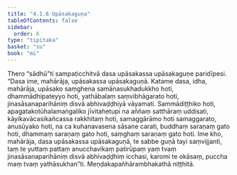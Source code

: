 ```yaml
---
title: "4.1.6 Upāsakaguṇa"
tableOfContents: false
sidebar:
  order: 6
type: "tipitaka"
basket: "su"
book: "mi"
---
```



<DynamicBreadcrumb />

<Division number="119" book="mi" bookNo="28">

<Paragraph number="546" book="mi">
Thero “sādhū”ti sampaṭicchitvā dasa upāsakassa upāsakaguṇe paridīpesi. “Dasa ime, mahārāja, upāsakassa upāsakaguṇā. Katame dasa, idha, mahārāja, upāsako saṃghena samānasukhadukkho hoti, dhammādhipateyyo hoti, yathābalaṃ saṃvibhāgarato hoti, jinasāsanaparihāniṃ disvā abhivaḍḍhiyā vāyamati. Sammādiṭṭhiko hoti, apagatakotūhalamaṅgaliko jīvitahetupi na aññaṃ satthāraṃ uddisati, kāyikavācasikañcassa rakkhitaṃ hoti, samaggārāmo hoti samaggarato, anusūyako hoti, na ca kuhanavasena sāsane carati, buddhaṃ saraṇaṃ gato hoti, dhammaṃ saraṇaṃ gato hoti, saṃghaṃ saraṇaṃ gato hoti. Ime kho, mahārāja, dasa upāsakassa upāsakaguṇā, te sabbe guṇā tayi saṃvijjanti, taṃ te yuttaṃ pattaṃ anucchavikaṃ patirūpaṃ yaṃ tvaṃ jinasāsanaparihāniṃ disvā abhivaḍḍhiṃ icchasi, karomi te okāsaṃ, puccha maṃ tvaṃ yathāsukhan”ti.

</Paragraph>
</Division>

<Paragraph number="547" type="center" book="mi">
Meṇḍakapañhārambhakathā niṭṭhitā.
</Paragraph>